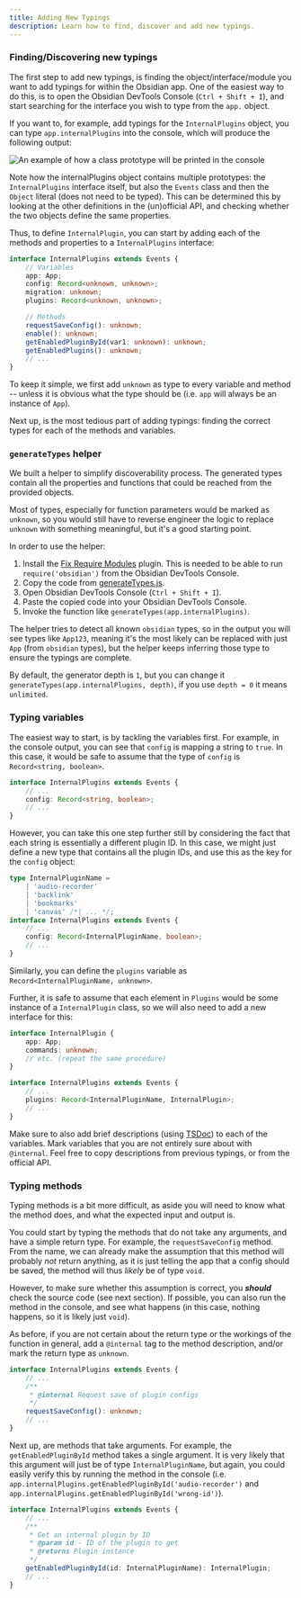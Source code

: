 ```yaml
---
title: Adding New Typings
description: Learn how to find, discover and add new typings.
---
```


### Finding/Discovering new typings

The first step to add new typings, is finding the object/interface/module you want to add typings for within the Obsidian app.
One of the easiest way to do this, is to open the Obsidian DevTools Console (`Ctrl + Shift + I`), and start searching for the interface you wish to
type from the `app.` object.

If you want to, for example, add typings for the `InternalPlugins` object, you can type `app.internalPlugins` into the console,
which will produce the following output:

![An example of how a class prototype will be printed in the console](../../../../assets/prototype-reference.png)

Note how the internalPlugins object contains multiple prototypes: the `InternalPlugins` interface itself, but also
the `Events` class and then the `Object` literal (does not need to be typed). This can be determined this by looking at the other definitions in the (un)official API,
and checking whether the two objects define the same properties.

Thus, to define `InternalPlugin`, you can start by adding each of the methods and properties to a `InternalPlugins` interface:

```ts
interface InternalPlugins extends Events {
    // Variables
    app: App;
    config: Record<unknown, unknown>;
    migration: unknown;
    plugins: Record<unknown, unknown>;

    // Methods
    requestSaveConfig(): unknown;
    enable(): unknown;
    getEnabledPluginById(var1: unknown): unknown;
    getEnabledPlugins(): unknown;
    // ...
}
```

To keep it simple, we first add `unknown` as type to every variable and method -- unless it is obvious what the type should be
(i.e. `app` will always be an instance of `App`).

Next up, is the most tedious part of adding typings: finding the correct types for each of the methods and variables.

### `generateTypes` helper

We built a helper to simplify discoverability process. The generated types contain all the properties and functions that could be reached from the provided objects.

Most of types, especially for function parameters would be marked as `unknown`, so you would still have to reverse engineer the logic to replace `unknown` with something meaningful, but it's a good starting point.

In order to use the helper:

1. Install the [Fix Require Modules](https://obsidian.md/plugins?id=fix-require-modules) plugin. This is needed to be able to run `require('obsidian')` from the Obsidian DevTools Console.
2. Copy the code from [generateTypes.js](https://github.com/Fevol/obsidian-typings/blob/main/tools/generateTypes.js).
3. Open Obsidian DevTools Console (`Ctrl + Shift + I`).
4. Paste the copied code into your Obsidian DevTools Console.
5. Invoke the function like `generateTypes(app.internalPlugins)`.

The helper tries to detect all known `obsidian` types, so in the output you will see types like `App123`, meaning it's the most likely can be replaced with just `App` (from `obsidian` types), but the helper keeps inferring those type to ensure the typings are complete.

By default, the generator depth is `1`, but you can change it `generateTypes(app.internalPlugins, depth)`, if you use `depth = 0` it means `unlimited`.

### Typing variables

The easiest way to start, is by tackling the variables first. For example, in the console output, you can see that `config`
is mapping a string to `true`. In this case, it would be safe to assume that the type of `config` is `Record<string, boolean>`.

```ts
interface InternalPlugins extends Events {
    // ...
    config: Record<string, boolean>;
    // ...
}
```

However, you can take this one step further still by considering the fact that each string is essentially a different plugin ID.
In this case, we might just define a new type that contains all the plugin IDs, and use this as the key for the `config` object:

```ts
type InternalPluginName =
    | 'audio-recorder'
    | 'backlink'
    | 'bookmarks'
    | 'canvas' /*| ... */;
interface InternalPlugins extends Events {
    // ...
    config: Record<InternalPluginName, boolean>;
    // ...
}
```

Similarly, you can define the `plugins` variable as `Record<InternalPluginName, unknown>`.

Further, it is safe to assume that each element in `Plugins` would be some instance of a `InternalPlugin` class, so we
will also need to add a new interface for this:

```ts
interface InternalPlugin {
    app: App;
    commands: unknown;
    // etc. (repeat the same procedure)
}

interface InternalPlugins extends Events {
    // ...
    plugins: Record<InternalPluginName, InternalPlugin>;
    // ...
}
```

Make sure to also add brief descriptions (using [TSDoc](https://tsdoc.org/)) to each of the variables. Mark variables that you are not entirely sure about with `@internal`.
Feel free to copy descriptions from previous typings, or from the official API.

### Typing methods

Typing methods is a bit more difficult, as aside you will need to know what the method does, and what the expected input and output is.

You could start by typing the methods that do not take any arguments, and have a simple return type. For example, the `requestSaveConfig` method.
From the name, we can already make the assumption that this method will probably _not_ return anything, as it is just telling
the app that a config should be saved, the method will thus _likely_ be of type `void`.

However, to make sure whether this assumption is correct, you _**should**_ check the source code (see next section).
If possible, you can also run the method in the console, and see what happens (in this case, nothing happens, so it is likely just `void`).

As before, if you are not certain about the return type or the workings of the function in general,
add a `@internal` tag to the method description, and/or mark the return type as `unknown`.

```ts
interface InternalPlugins extends Events {
    // ...
    /**
     * @internal Request save of plugin configs
     */
    requestSaveConfig(): unknown;
    // ...
}
```

Next up, are methods that take arguments. For example, the `getEnabledPluginById` method takes a single argument.
It is very likely that this argument will just be of type `InternalPluginName`, but again, you could easily verify this by
running the method in the console (i.e. `app.internalPlugins.getEnabledPluginById('audio-recorder')` and `app.internalPlugins.getEnabledPluginById('wrong-id')`).

```ts
interface InternalPlugins extends Events {
    // ...
    /**
     * Get an internal plugin by ID
     * @param id - ID of the plugin to get
     * @returns Plugin instance
     */
    getEnabledPluginById(id: InternalPluginName): InternalPlugin;
    // ...
}
```
